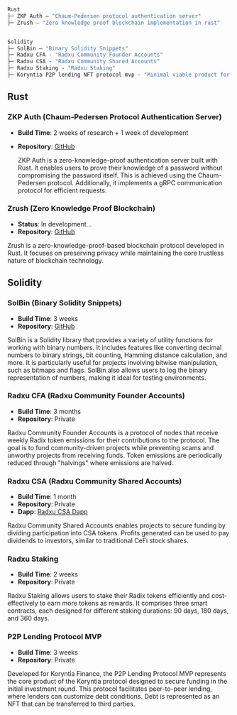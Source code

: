 ```ml
Rust
├─ ZKP Auth — "Chaum-Pedersen protocol authentication server"
├─ Zrush — "Zero knowledge proof blockchain implementation in rust"


Solidity
├─ SolBin — "Binary Solidity Snippets"
├─ Radxu CFA - "Radxu Community Founder Accounts"
├─ Radxu CSA - "Radxu Community Shared Accounts"
├─ Radxu Staking - "Radxu Staking"
├─ Koryntia P2P lending NFT protocol mvp - "Minimal viable product for Koryntia's core product"
```

## Rust

### ZKP Auth (Chaum-Pedersen Protocol Authentication Server)

- **Build Time**: 2 weeks of research + 1 week of development
- **Repository**: [GitHub](https://github.com/Solthodox/zkp-auth)

  ZKP Auth is a zero-knowledge-proof authentication server built with Rust. It
  enables users to prove their knowledge of a password without compromising the
  password itself. This is achieved using the Chaum-Pedersen protocol.
  Additionally, it implements a gRPC communication protocol for efficient
  requests.

### Zrush (Zero Knowledge Proof Blockchain)

- **Status**: In development...
- **Repository**: [GitHub](https://github.com/Solthodox/zrush)

Zrush is a zero-knowledge-proof-based blockchain protocol developed in Rust. It
focuses on preserving privacy while maintaining the core trustless nature of
blockchain technology.

## Solidity

### SolBin (Binary Solidity Snippets)

- **Build Time**: 3 weeks
- **Repository**: [GitHub](https://github.com/Solthodox/solbin)

SolBin is a Solidity library that provides a variety of utility functions for
working with binary numbers. It includes features like converting decimal
numbers to binary strings, bit counting, Hamming distance calculation, and more.
It is particularly useful for projects involving bitwise manipulation, such as
bitmaps and flags. SolBin also allows users to log the binary representation of
numbers, making it ideal for testing environments.

### Radxu CFA (Radxu Community Founder Accounts)

- **Build Time**: 3 months
- **Repository**: Private

Radxu Community Founder Accounts is a protocol of nodes that receive weekly
Radix token emissions for their contributions to the protocol. The goal is to
fund community-driven projects while preventing scams and unworthy projects from
receiving funds. Token emissions are periodically reduced through "halvings"
where emissions are halved.

### Radxu CSA (Radxu Community Shared Accounts)

- **Build Time**: 1 month
- **Repository**: Private
- **Dapp**: [Radxu CSA Dapp](https://app.radxu.org/)

Radxu Community Shared Accounts enables projects to secure funding by dividing
participation into CSA tokens. Profits generated can be used to pay dividends to
investors, similar to traditional CeFi stock shares.

### Radxu Staking

- **Build Time**: 2 weeks
- **Repository**: Private

Radxu Staking allows users to stake their Radix tokens efficiently and
cost-effectively to earn more tokens as rewards. It comprises three smart
contracts, each designed for different staking durations: 90 days, 180 days, and
360 days.

### P2P Lending Protocol MVP

- **Build Time**: 3 weeks
- **Repository**: Private

Developed for Koryntia Finance, the P2P Lending Protocol MVP represents the core
product of the Koryntia protocol designed to secure funding in the initial
investment round. This protocol facilitates peer-to-peer lending, where lenders
can customize debt conditions. Debt is represented as an NFT that can be
transferred to third parties.
